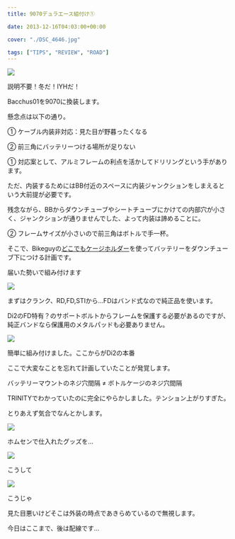---
title: 9070デュラエース組付け①

date: 2013-12-16T04:03:00+00:00

cover: "./DSC_4646.jpg"

tags: ["TIPS", "REVIEW", "ROAD"]
---

![ ](./DSC_4646.jpg)

説明不要！冬だ！IYHだ！

Bacchus01を9070に換装します。

懸念点は以下の通り。

① ケーブル内装非対応：見た目が野暮ったくなる

② 前三角にバッテリーつける場所が足りない

① 対応案として、アルミフレームの利点を活かしてドリリングという手があります。

ただ、内装するためにはBB付近のスペースに内装ジャンクションをしまえるという大前提が必要です。

残念ながら、BBからダウンチューブやシートチューブにかけての内部穴が小さく、ジャンクションが通りませんでした、よって内装は諦めることに。

② フレームサイズが小さいので前三角はボトルで手一杯。

そこで、Bikeguyの[どこでもケージホルダー][1]を使ってバッテリーをダウンチューブ下につける計画です。

届いた勢いで組み付けます

![ ](./DSC_4649.jpg)

まずはクランク、RD,FD,STIから…FDはバンド式なので純正品を使います。

Di2のFD特有？のサポートボルトからフレームを保護する必要があるのですが、純正バンドなら保護用のメタルパッドも必要ありません。

![ ](./DSC_4650.jpg)

簡単に組み付けました。ここからがDi2の本番

ここで大変なことを忘れて計画していたことが発覚します。

バッテリーマウントのネジ穴間隔 ≠ ボトルケージのネジ穴間隔

TRINITYでわかっていたのに完全にやらかしました。テンション上がりすぎた。

とりあえず気合でなんとかします。

![ ](./DSC_4653.jpg)

ホムセンで仕入れたグッズを…

![ ](./DSC_4658.jpg)

こうして

![ ](./DSC_4663.jpg)

こうじゃ

見た目悪いけどそこは外装の時点であきらめているので無視します。

今日はここまで、後は配線です…

[1]: http://www.amazon.co.jp/gp/product/B003JWWKPE/ref=as_li_ss_tl?ie=UTF8&camp=247&creative=7399&creativeASIN=B003JWWKPE&linkCode=as2&tag=gensobunya-22
